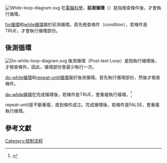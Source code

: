 [[File:While-loop-diagram.svg|thumb]]
在[[電腦科學|電腦科學]]，'''前測循環'''（{{lang-en|Pre-test Loop}}）是指檢查條件後，才會執行循環。

[[for循環|for循環]]和[[while循環|while循環]]屬於前測循環。首先檢查條件（condition），若條件是TRUE，才會執行循環部份。

==後測循環==
[[File:Do-while-loop-diagram.svg|thumb]]
後測循環（Post-test Loop）是指執行循環後，才檢查條件。因此，循環部份會最少執行一次。

[[do-while循環|do-while循環]]和[[repeat-until循環|repeat-until循環]]屬於後測循環。首先執行循環部份，然後才檢查條件。

[[do-while循環|do-while循環]]在完成循環後，若條件是TRUE，會重複執行循環。<ref>{{cite web|url=https://developer.mozilla.org/en-US/docs/JavaScript/Reference/Statements/do...while|title=Mozilla Developer Network Documentation - The Do While Loop in JavaScript|accessdate=2014-08-22|archive-date=2013-05-27|archive-url=https://web.archive.org/web/20130527072106/https://developer.mozilla.org/en-US/docs/JavaScript/Reference/Statements/do...while|dead-url=no}}</ref>

repeat-until是不斷重複，直到條件成立。完成循環後，若條件是FALSE，會重複執行循環。

== 參考文獻 ==
<div class="references-small">
<references />
</div>

[[Category:控制流程|Category:控制流程]]
